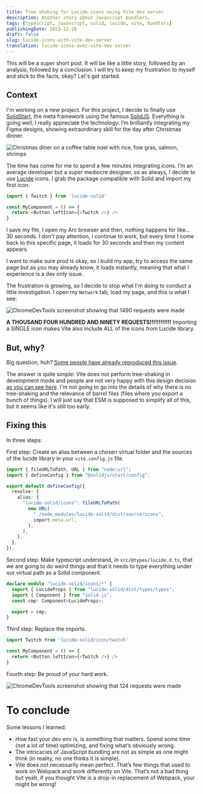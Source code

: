 ```yaml
---
title: Tree shaking for Lucide-icons using Vite dev server
description: Another story about Javascript bundlers…
tags: [typescript, javascript, solid, lucide, vite, bundlers]
publishingDate: 2023-12-26
draft: false
slug: lucide-icons-with-vite-dev-server
translation: lucide-icons-avec-vite-dev-server
---
```




This will be a super short post. It will be like a little story, followed by an
analysis, followed by a conclusion. I will try to keep my frustration to myself
and stick to the facts, okay? Let's get started.

## Context

I'm working on a new project. For this project, I decide to finally use
[SolidStart](https://start.solidjs.com/getting-started/what-is-solidstart), the
meta framework using the famous [SolidJS](https://www.solidjs.com/). Everything
is going well, I really appreciate the technology. I’m brilliantly integrating
my Figma designs, showing extraordinary skill for the day after Christmas
dinner.

<Image
  src={meal}
  alt="Christmas diner on a coffee table noel with rice, foie gras, salmon, shrimps"
/>

The time has come for me to spend a few minutes integrating icons. I’m an
average developer but a super mediocre designer, so as always, I decide to use
[Lucide](https://lucide.dev/icons/) icons. I grab the package compatible with
Solid and import my first icon.

```typescript
import { Twitch } from 'lucide-solid'

const MyComponent = () => {
  return <Button leftIcon={<Twitch />} />
}
```

I save my file, I open my Arc browser and then, nothing happens for like... 30
seconds. I don't pay attention, I continue to work, but every time I come back
to this specific page, it loads for 30 seconds and then my content appears.

I want to make sure prod is okay, so I build my app, try to access the same page
but as you may already know, it loads instantly, meaning that what I experience
is a dev only issue.

The frustration is growing, so I decide to stop what I'm doing to conduct a
little investigation. I open my `Network` tab, load my page, and this is what I
see:

<Image
  src={badResults}
  alt="ChromeDevTools screenshot showing that 1490 requests were made"
/>

**A THOUSAND FOUR HUNDRED AND NINETY REQUESTS!!!!!!!!!!!!** Importing a SINGLE
icon makes Vite also include ALL of the icons from Lucide library.

## But, why?

Big question, huh?
[Some people have already reproduced this issue](https://github.com/solidjs/solid-start/issues/1048).

The answer is quite simple: Vite does not perform tree-shaking in development
mode and people are not very happy with this design decision
[as you can see here](https://github.com/vitejs/vite/issues/8237). I'm not going
to go into the details of why there is no tree-shaking and the relevance of
barrel files (files where you export a bunch of things). I will just say that
ESM is supposed to simplify all of this, but it seems like it's still too early.

## Fixing this

In three steps:

First step: Create an alias between a chosen virtual folder and the sources of
the lucide library in your `vite.config.js` file.

```typescript
import { fileURLToPath, URL } from "node:url";
import { defineConfig } from "@solidjs/start/config";

export default defineConfig({
  resolve: {
    alias: {
      "lucide-solid/icons": fileURLToPath(
        new URL(
          "./node_modules/lucide-solid/dist/source/icons",
          import.meta.url,
        ),
      ),
    },
  },
});
```

Second step: Make typescript understand, in `src/@types/lucide.d.ts`, that we
are going to do weird things and that it needs to type everything under our
virtual path as a Solid component.

```typescript
declare module "lucide-solid/icons/*" {
  import { LucideProps } from "lucide-solid/dist/types/types";
  import { Component } from "solid-js";
  const cmp: Component<LucideProps>;

  export = cmp;
}
```

Third step: Replace the imports.

```typescript
import Twitch from 'lucide-solid/icon/twitch'

const MyComponent = () => {
  return <Button leftIcon={<Twitch />} />
}
```

Fourth step: Be proud of your hard work.

<Image
  src={goodResults}
  alt="ChromeDevTools screenshot showing that 124 requests were made"
/>

# To conclude

Some lessons I learned:

- How fast your dev env is, is something that matters. Spend some time (not a
  lot of time) optimizing, and fixing what’s obviously wrong.
- The intricacies of JavaScript bundling are not as simple as one might think
  (in reality, no one thinks it is simple).
- Vite does not necessarily mean perfect. That’s few things that used to work on
  Webpack and work differently on Vite. That’s not a bad thing but yeah, if you
  thought Vite is a drop-in replacement of Webpack, your might be wrong!
